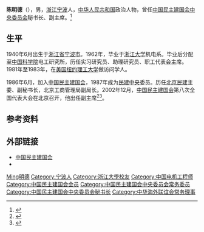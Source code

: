 '''陈明德'''（{{bd|1940年|6月|}}），男，[[浙江|浙江]][[宁波|宁波]]人，[[中华人民共和国|中华人民共和国]]政治人物，曾任[[中国民主建国会中央委员会|中国民主建国会中央委员会]]秘书长、副主席。<ref>{{Cite web|title=第八届民建中央领导简历：陈明德副主席(图)|url=http://news.sina.com.cn/2004-01-14/18092632616.shtml|accessdate=2019-09-15|work=新浪网|archive-date=2016-03-03|archive-url=https://web.archive.org/web/20160303211611/http://news.sina.com.cn/2004-01-14/18092632616.shtml|dead-url=no}}</ref>

== 生平 ==
1940年6月出生于[[浙江省|浙江省]][[宁波市|宁波市]]。1962年，毕业于[[浙江大学|浙江大学]]机电系。毕业后分配至[[中国科学院|中国科学院]]电工研究所，历任实习研究员、助理研究员、职工代表会主席。1981年至1983年，在[[美国|美国]][[纽约理工大学|纽约理工大学]]做访问学人。

1986年6月，加入[[中国民主建国会|中国民主建国会]]，1987年成为[[民建中央|民建中央]]委员。历任[[中国民主建国会北京市委员会|北京民建]]主委、副秘书长，北京工商管理局副局长。2002年12月，[[中国民主建国会|中国民主建国会]]第八次全国代表大会在北京召开，他出任副主席<ref>{{Cite book|title=中华人民共和国年鉴 2003 总第23期|last=中华人民共和国年鉴编辑部编辑|publisher=中华人民共和国年鉴社|year=2003.11|pages=277}}</ref><ref>{{Cite book|title=中国改革开放新时期年鉴 2002年|last=[[王振川|王振川]]主编|publisher=[[中国民主法制出版社|中国民主法制出版社]]|year=2014|isbn=978-7-5162-0674-4|location=北京|pages=1090}}</ref>。

== 参考资料 ==
{{reflist}}

== 外部链接 ==
* [http://www.cndca.org.cn/ 中国民主建国会] {{Wayback|url=http://www.cndca.org.cn/ |date=19991109000001 }}
* {{Sinaweibo|1809680753}}

{{Navboxes 
| title  = 陈明德在[[中国民主建国会|中国民主建国会]]的职务
| list1  =
{{中国民主建国会第六届中央委员会}}
{{中国民主建国会第七届中央委员会}}
{{中国民主建国会第八届中央委员会}}
}}
{{Navboxes 
| title  = 陈明德在[[中华海外联谊会|中华海外联谊会]]的职务
| list1  =
{{中华海外联谊会第二届理事会}}
}}

{{Authority control}}
{{DEFAULTSORT:Chen陈}}
[[Category:陈姓|Ming明德]]
[[Category:宁波人|Category:宁波人]]
[[Category:浙江大學校友|Category:浙江大學校友]]
[[Category:中国电机工程师|Category:中国电机工程师]]
[[Category:中国民主建国会会员|Category:中国民主建国会会员]]
[[Category:中国民主建国会中央委员会常务委员|Category:中国民主建国会中央委员会常务委员]]
[[Category:中国民主建国会中央委员会秘书长|Category:中国民主建国会中央委员会秘书长]]
[[Category:中华海外联谊会常务理事|Category:中华海外联谊会常务理事]]